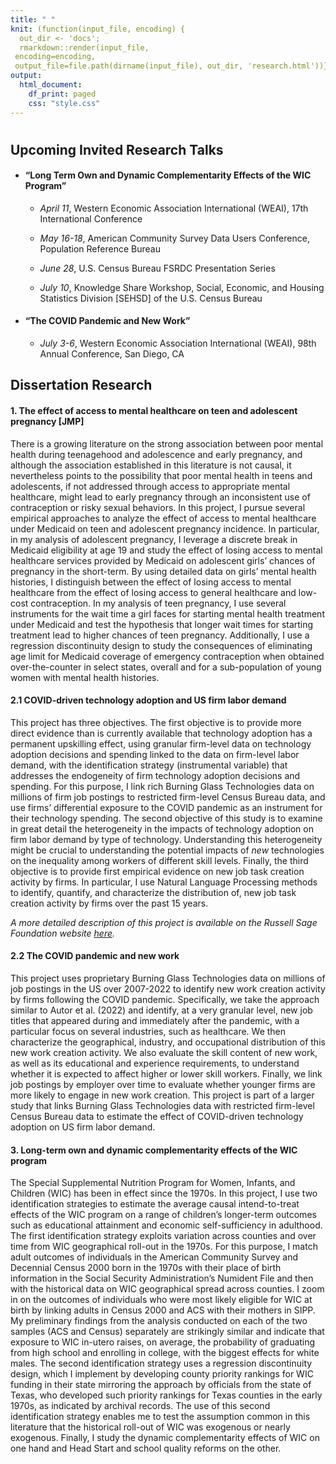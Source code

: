 ```yaml
---
title: " "
knit: (function(input_file, encoding) {
  out_dir <- 'docs';
  rmarkdown::render(input_file,
 encoding=encoding,
 output_file=file.path(dirname(input_file), out_dir, 'research.html'))})
output:
  html_document:
    df_print: paged
    css: "style.css"
---
```


<center> <h1></h1> </center>

<div>
<div style="margin-bottom:20px;">
</div>


## Upcoming Invited Research Talks ##

- #### "Long Term Own and Dynamic Complementarity Effects of the WIC Program" ####

  - _April 11_, Western Economic Association International (WEAI), 17th International Conference

  - _May 16-18_, American Community Survey Data Users Conference, Population Reference Bureau
 
  - _June 28_, U.S. Census Bureau FSRDC Presentation Series
 
  - _July 10_, Knowledge Share Workshop, Social, Economic, and Housing Statistics Division [SEHSD] of the U.S. Census Bureau
 
- #### "The COVID Pandemic and New Work" ####

  - _July 3-6_, Western Economic Association International (WEAI), 98th Annual Conference, San Diego, CA

## Dissertation Research ##

#### 1. The effect of access to mental healthcare on teen and adolescent pregnancy [JMP] ####

There is a growing literature on the strong association between poor mental health during teenagehood and adolescence and early pregnancy, and although the association established in this literature is not causal, it nevertheless points to the possibility that poor mental health in teens and adolescents, if not addressed through access to appropriate mental healthcare, might lead to early pregnancy through an inconsistent use of contraception or risky sexual behaviors. In this project, I pursue several empirical approaches to analyze the effect of access to mental healthcare under Medicaid on teen and adolescent pregnancy incidence. In particular, in my analysis of adolescent pregnancy, I leverage a discrete break in Medicaid eligibility at age 19 and study the effect of losing access to mental healthcare services provided by Medicaid on adolescent girls’ chances of pregnancy in the short-term. By using detailed data on girls' mental health histories, I distinguish between the effect of losing access to mental healthcare from the effect of losing access to general healthcare and low-cost contraception. In my analysis of teen pregnancy, I use several instruments for the wait time a girl faces for starting mental health treatment under Medicaid and test the hypothesis that longer wait times for starting treatment lead to higher chances of teen pregnancy. Additionally, I use a regression discontinuity design to study the consequences of eliminating age limit for Medicaid coverage of emergency contraception when obtained over-the-counter in select states, overall and for a sub-population of young women with mental health histories. 

#### 2.1 COVID-driven technology adoption and US firm labor demand ####

This project has three objectives. The first objective is to provide more direct evidence than is currently available that technology adoption has a permanent upskilling effect, using granular firm-level data on technology adoption decisions and spending linked to the data on firm-level labor demand, with the identification strategy (instrumental variable) that addresses the endogeneity of firm technology adoption decisions and spending. For this purpose, I link rich Burning Glass Technologies data on millions of firm job postings to restricted firm-level Census Bureau data, and use firms' differential exposure to the COVID pandemic as an instrument for their technology spending. The second objective of this study is to examine in great detail the heterogeneity in the impacts of technology adoption on firm labor demand by type of technology. Understanding this heterogeneity might be crucial to understanding the potential impacts of _new_ technologies on the inequality among workers of different skill levels. Finally, the third objective is to provide first empirical evidence on new job task creation activity by firms. In particular, I use Natural Language Processing methods to identify, quantify, and characterize the distribution of, new job task creation activity by firms over the past 15 years. 

_A more detailed description of this project is available on the Russell Sage Foundation website [here](https://www.russellsage.org/sites/default/files/sample_drg_proposals.pdf)._ 

#### 2.2 The COVID pandemic and new work ####

This project uses proprietary Burning Glass Technologies data on millions of job postings in the US over 2007-2022 to identify new work creation activity by firms following the COVID pandemic. Specifically, we take the approach similar to Autor et al. (2022) and identify, at a very granular level, new job titles that appeared during and immediately after the pandemic, with a particular focus on several industries, such as healthcare. We then characterize the geographical, industry, and occupational distribution of this new work creation activity. We also evaluate the skill content of new work, as well as its educational and experience requirements, to understand whether it is expected to affect higher or lower skill workers. Finally, we link job postings by employer over time to evaluate whether younger firms are more likely to engage in new work creation. This project is part of a larger study that links Burning Glass Technologies data with restricted firm-level Census Bureau data to estimate the effect of COVID-driven technology adoption on US firm labor demand.

#### 3. Long-term own and dynamic complementarity effects of the WIC program ####

The Special Supplemental Nutrition Program for Women, Infants, and Children (WIC) has been in effect since the 1970s. In this project, I use two identification strategies to estimate the average causal intend-to-treat effects of the WIC program on a range of children’s longer-term outcomes such as educational attainment and economic self-sufficiency in adulthood. The first identification strategy exploits variation across counties and over time from WIC geographical roll-out in the 1970s. For this purpose, I match adult outcomes of individuals in the American Community Survey and Decennial Census 2000 born in the 1970s with their place of birth information in the Social Security Administration's Numident File and then with the historical data on WIC geographical spread across counties. I zoom in on the outcomes of individuals who were most likely eligible for WIC at birth by linking adults in Census 2000 and ACS with their mothers in SIPP. My preliminary findings from the analysis conducted on each of the two samples (ACS and Census) separately are strikingly similar and indicate that exposure to WIC in-utero raises, on average, the probability of graduating from high school and enrolling in college, with the biggest effects for white males. The second identification strategy uses a regression discontinuity design, which I implement by developing county priority rankings for WIC funding in their state mirroring the approach by officials from the state of Texas, who developed such priority rankings for Texas counties in the early 1970s, as indicated by archival records. The use of this second identification strategy enables me to test the assumption common in this literature that the historical roll-out of WIC was exogenous or nearly exogenous. Finally, I study the dynamic complementarity effects of WIC on one hand and Head Start and school quality reforms on the other.

</div>
<div style="margin-bottom:20px;">
</div>

<!-- Matomo -->
<script>
  var _paq = window._paq = window._paq || [];
  /* tracker methods like "setCustomDimension" should be called before "trackPageView" */
  _paq.push(['trackPageView']);
  _paq.push(['enableLinkTracking']);
  (function() {
    var u="https://amgithub.matomo.cloud/";
    _paq.push(['setTrackerUrl', u+'matomo.php']);
    _paq.push(['setSiteId', '1']);
    var d=document, g=d.createElement('script'), s=d.getElementsByTagName('script')[0];
    g.async=true; g.src='//cdn.matomo.cloud/amgithub.matomo.cloud/matomo.js'; s.parentNode.insertBefore(g,s);
  })();
</script>
<!-- End Matomo Code -->


